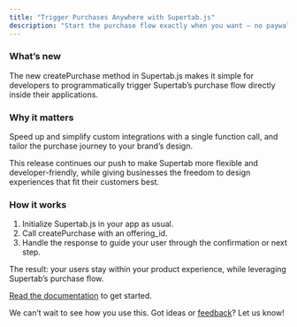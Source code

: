 ```yaml
---
title: "Trigger Purchases Anywhere with Supertab.js"
description: "Start the purchase flow exactly when you want — no paywalls required."
---
```


### What’s new

The new createPurchase method in Supertab.js makes it simple for developers to programmatically trigger Supertab’s purchase flow directly inside their applications.

### Why it matters

Speed up and simplify custom integrations with a single function call, and tailor the purchase journey to your brand’s design.

This release continues our push to make Supertab more flexible and developer-friendly, while giving businesses the freedom to design experiences that fit their customers best.

### How it works

1.	Initialize Supertab.js in your app as usual.
2.	Call createPurchase with an offering_id.
3.	Handle the response to guide your user through the confirmation or next step.

The result: your users stay within your product experience, while leveraging Supertab’s purchase flow.

 [Read the documentation](https://docs.supertab.co/supertab-js/reference/create-purchase) to get started.

We can’t wait to see how you use this. Got ideas or [feedback](mailto:product@supertab.co)? Let us know! 
